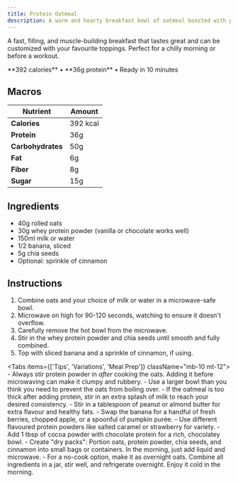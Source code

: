 ```yaml
---
title: Protein Oatmeal
description: A warm and hearty breakfast bowl of oatmeal boosted with protein powder to keep you full and energized all morning.
---
```



A fast, filling, and muscle-building breakfast that tastes great and can be customized with your favourite toppings. Perfect for a chilly morning or before a workout.

<Callout title="Quick Stats" type="info">
**392 calories** • **36g protein** • Ready in 10 minutes
</Callout>

## Macros

| Nutrient | Amount |
|----------|--------|
| **Calories** | 392 kcal |
| **Protein** | 36g |
| **Carbohydrates** | 50g |
| **Fat** | 6g |
| **Fiber** | 8g |
| **Sugar** | 15g |

## Ingredients

- 40g rolled oats
- 30g whey protein powder (vanilla or chocolate works well)
- 150ml milk or water
- 1/2 banana, sliced
- 5g chia seeds
- Optional: sprinkle of cinnamon

## Instructions

1.  Combine oats and your choice of milk or water in a microwave-safe bowl.
2.  Microwave on high for 90-120 seconds, watching to ensure it doesn't overflow.
3.  Carefully remove the hot bowl from the microwave.
4.  Stir in the whey protein powder and chia seeds until smooth and fully combined.
5.  Top with sliced banana and a sprinkle of cinnamon, if using.

<Tabs items={['Tips', 'Variations', 'Meal Prep']} className="mb-10 mt-12">
  <Tab value="Tips">
    - Always stir protein powder in *after* cooking the oats. Adding it before microwaving can make it clumpy and rubbery.
    - Use a larger bowl than you think you need to prevent the oats from boiling over.
    - If the oatmeal is too thick after adding protein, stir in an extra splash of milk to reach your desired consistency.
  </Tab>
  <Tab value="Variations">
    - Stir in a tablespoon of peanut or almond butter for extra flavour and healthy fats.
    - Swap the banana for a handful of fresh berries, chopped apple, or a spoonful of pumpkin purée.
    - Use different flavoured protein powders like salted caramel or strawberry for variety.
    - Add 1 tbsp of cocoa powder with chocolate protein for a rich, chocolatey bowl.
  </Tab>
  <Tab value="Meal Prep">
    - Create "dry packs": Portion oats, protein powder, chia seeds, and cinnamon into small bags or containers. In the morning, just add liquid and microwave.
    - For a no-cook option, make it as overnight oats. Combine all ingredients in a jar, stir well, and refrigerate overnight. Enjoy it cold in the morning.
  </Tab>
</Tabs>
